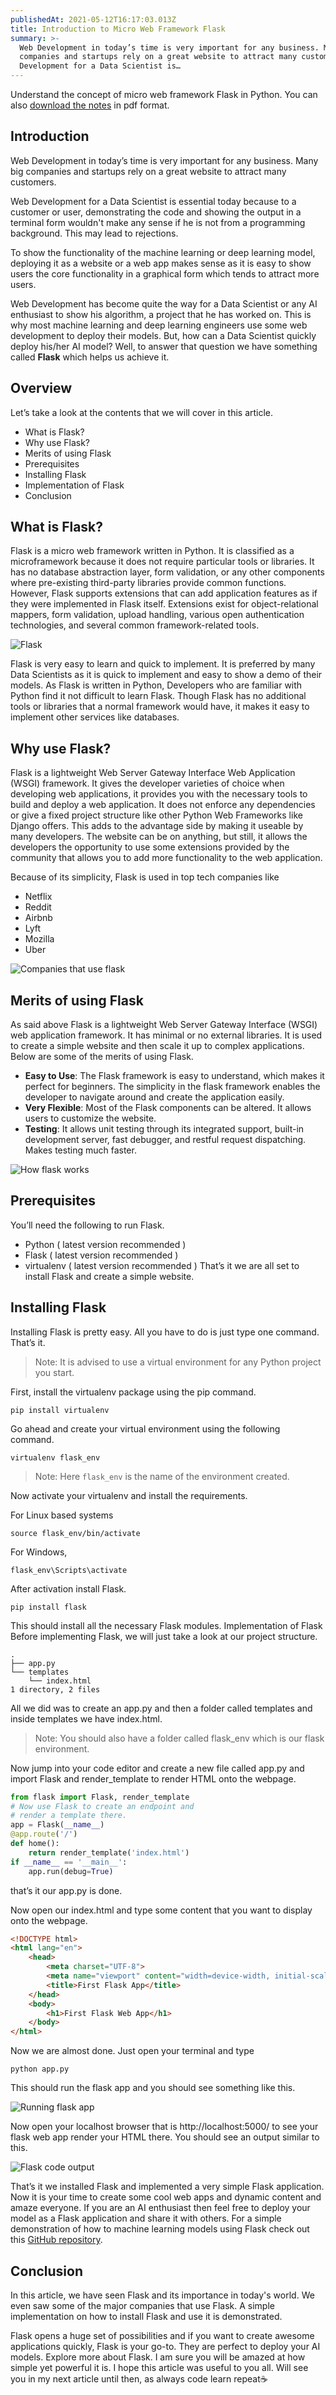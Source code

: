 ```yaml
---
publishedAt: 2021-05-12T16:17:03.013Z
title: Introduction to Micro Web Framework Flask
summary: >-
  Web Development in today’s time is very important for any business. Many big
  companies and startups rely on a great website to attract many customers. Web
  Development for a Data Scientist is…
---
```

Understand the concept of micro web framework Flask in Python. You can also [download the notes](https://res.cloudinary.com/devmehta/image/upload/v1620837180/Introduction_to_Micro_Web_Framework_Flask_nzjchv.pdf) in pdf format.

## Introduction
Web Development in today’s time is very important for any business. Many big companies and startups rely on a great website to attract many customers. 

Web Development for a Data Scientist is essential today because to a customer or user, demonstrating the code and showing the output in a terminal form wouldn't make any sense if he is not from a programming background. This may lead to rejections.

To show the functionality of the machine learning or deep learning model, deploying it as a website or a web app makes sense as it is easy to show users the core functionality in a graphical form which tends to attract more users.

Web Development has become quite the way for a Data Scientist or any AI enthusiast to show his algorithm, a project that he has worked on. This is why most machine learning and deep learning engineers use some web development to deploy their models. But, how can a Data Scientist quickly deploy his/her AI model? Well, to answer that question we have something called **Flask** which helps us achieve it.

## Overview
Let’s take a look at the contents that we will cover in this article.
 - What is Flask?
 - Why use Flask?
 - Merits of using Flask
 - Prerequisites
 - Installing Flask
 - Implementation of Flask
 - Conclusion

## What is Flask?
Flask is a micro web framework written in Python. It is classified as a microframework because it does not require particular tools or libraries. It has no database abstraction layer, form validation, or any other components where pre-existing third-party libraries provide common functions. However, Flask supports extensions that can add application features as if they were implemented in Flask itself. Extensions exist for object-relational mappers, form validation, upload handling, various open authentication technologies, and several common framework-related tools.

![Flask](https://res.cloudinary.com/devmehta/image/upload/v1620836747/Screenshot_2021-05-12_Introduction_to_Micro_Web_Framework_Flask_bzmxyz.png)

Flask is very easy to learn and quick to implement. It is preferred by many Data Scientists as it is quick to implement and easy to show a demo of their models. As Flask is written in Python, Developers who are familiar with Python find it not difficult to learn Flask. Though Flask has no additional tools or libraries that a normal framework would have, it makes it easy to implement other services like databases.

## Why use Flask?
Flask is a lightweight Web Server Gateway Interface Web Application (WSGI) framework. It gives the developer varieties of choice when developing web applications, it provides you with the necessary tools to build and deploy a web application. It does not enforce any dependencies or give a fixed project structure like other Python Web Frameworks like Django offers. This adds to the advantage side by making it useable by many developers. The website can be on anything, but still, it allows the developers the opportunity to use some extensions provided by the community that allows you to add more functionality to the web application.

Because of its simplicity, Flask is used in top tech companies like
 - Netflix
 - Reddit
 - Airbnb
 - Lyft
 - Mozilla
 - Uber

![Companies that use flask](https://res.cloudinary.com/devmehta/image/upload/v1620836868/Screenshot_2021-05-12_Introduction_to_Micro_Web_Framework_Flask_1_uz02uv.png)

## Merits of using Flask
As said above Flask is a lightweight Web Server Gateway Interface (WSGI) web application framework. It has minimal or no external libraries. It is used to create a simple website and then scale it up to complex applications. Below are some of the merits of using Flask.
 - **Easy to Use**: The Flask framework is easy to understand, which makes it perfect for beginners. The simplicity in the flask framework enables the developer to navigate around and create the application easily.
 - **Very Flexible**: Most of the Flask components can be altered. It allows users to customize the website.
 - **Testing**: It allows unit testing through its integrated support, built-in development server, fast debugger, and restful request dispatching. Makes testing much faster.

![How flask works](https://res.cloudinary.com/devmehta/image/upload/v1620836930/Screenshot_2021-05-12_Introduction_to_Micro_Web_Framework_Flask_2_jyftrp.png)

## Prerequisites
You’ll need the following to run Flask.
 - Python ( latest version recommended )
 - Flask ( latest version recommended )
 - virtualenv ( latest version recommended )
That’s it we are all set to install Flask and create a simple website.

## Installing Flask
Installing Flask is pretty easy. All you have to do is just type one command. That’s it.

> Note: It is advised to use a virtual environment for any Python project you start.

First, install the virtualenv package using the pip command.
```shell
pip install virtualenv
```

Go ahead and create your virtual environment using the following command.
```shell
virtualenv flask_env
```

> Note: Here `flask_env` is the name of the environment created.

Now activate your virtualenv and install the requirements.

For Linux based systems
```shell
source flask_env/bin/activate
```
For Windows,
```shell
flask_env\Scripts\activate
```
After activation install Flask.
```shell
pip install flask
```
This should install all the necessary Flask modules.
Implementation of Flask
Before implementing Flask, we will just take a look at our project structure.
```
.
├── app.py 
└── templates
    └── index.html
1 directory, 2 files
```
All we did was to create an app.py and then a folder called templates and inside templates we have index.html.

> Note: You should also have a folder called flask_env which is our flask environment.

Now jump into your code editor and create a new file called app.py and import Flask and render_template to render HTML onto the webpage.

```python
from flask import Flask, render_template
# Now use Flask to create an endpoint and 
# render a template there.
app = Flask(__name__)
@app.route('/')
def home():
    return render_template('index.html')
if __name__ == '__main__':
    app.run(debug=True)
```
that’s it our app.py is done.

Now open our index.html and type some content that you want to display onto the webpage.
```html
<!DOCTYPE html>
<html lang="en">
    <head>
        <meta charset="UTF-8">
        <meta name="viewport" content="width=device-width, initial-scale=1.0">
        <title>First Flask App</title>
    </head>
    <body>
        <h1>First Flask Web App</h1>
    </body>
</html>
```
Now we are almost done. Just open your terminal and type
```shell
python app.py
```

This should run the flask app and you should see something like this.

![Running flask app](https://res.cloudinary.com/devmehta/image/upload/v1620837000/Screenshot_2021-05-12_Introduction_to_Micro_Web_Framework_Flask_3_gw3pvu.png)

Now open your localhost browser that is http://localhost:5000/ to see your flask web app render your HTML there. You should see an output similar to this.

![Flask code output](https://res.cloudinary.com/devmehta/image/upload/v1620837070/Screenshot_2021-05-12_Introduction_to_Micro_Web_Framework_Flask_4_t78zgh.png)

That’s it we installed Flask and implemented a very simple Flask application. Now it is your time to create some cool web apps and dynamic content and amaze everyone. If you are an AI enthusiast then feel free to deploy your model as a Flask application and share it with others. For a simple demonstration of how to machine learning models using Flask check out this [GitHub repository](https://github.com/vivolscute/resnet50-Deep-Learning-image-classifier).

## Conclusion
In this article, we have seen Flask and its importance in today's world. We even saw some of the major companies that use Flask. A simple implementation on how to install Flask and use it is demonstrated.

Flask opens a huge set of possibilities and if you want to create awesome applications quickly, Flask is your go-to. They are perfect to deploy your AI models. Explore more about Flask. I am sure you will be amazed at how simple yet powerful it is. I hope this article was useful to you all. Will see you in my next article until then, as always code learn repeat☕
